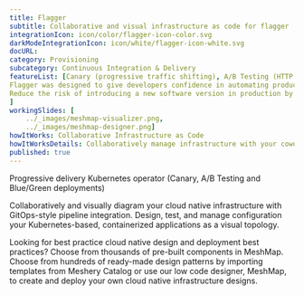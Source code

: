 ```yaml
---
title: Flagger  
subtitle: Collaborative and visual infrastructure as code for flagger
integrationIcon: icon/color/flagger-icon-color.svg
darkModeIntegrationIcon: icon/white/flagger-icon-white.svg
docURL: 
category: Provisioning
subcategory: Continuous Integration & Delivery
featureList: [Canary (progressive traffic shifting), A/B Testing (HTTP headers and cookies traffic routing), Blue/Green (traffic switching and mirroring),
Flagger was designed to give developers confidence in automating production releases with progressive delivery techniques.,
Reduce the risk of introducing a new software version in production by gradually shifting traffic to the new version while measuring metrics like HTTP/gRPC request success rate and latency.
]
workingSlides: [
    ../_images/meshmap-visualizer.png,
    ../_images/meshmap-designer.png]
howItWorks: Collaborative Infrastructure as Code
howItWorksDetails: Collaboratively manage infrastructure with your coworkers synchronously sharing the same designs.
published: true
---
```

<p>
    Progressive delivery Kubernetes operator (Canary, A/B Testing and Blue/Green deployments)
</p>
<p>
    Collaboratively and visually diagram your cloud native infrastructure with GitOps-style pipeline integration. Design, test, and manage configuration your Kubernetes-based, containerized applications as a visual topology.
</p>
<p>
    Looking for best practice cloud native design and deployment best practices? Choose from thousands of pre-built components in MeshMap. Choose from hundreds of ready-made design patterns by importing templates from Meshery Catalog or use our low code designer, MeshMap, to create and deploy your own cloud native infrastructure designs.
</p>
